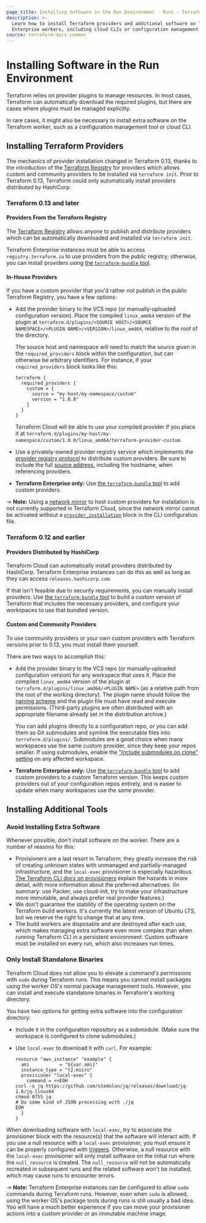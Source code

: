 ```yaml
---
page_title: Installing Software in the Run Environment - Runs - Terraform Enterprise
description: >-
  Learn how to install Terraform providers and additional software on Terraform
  Enterprise workers, including cloud CLIs or configuration management tools.
source: terraform-docs-common
---
```


# Installing Software in the Run Environment

Terraform relies on provider plugins to manage resources. In most cases, Terraform can automatically download the required plugins, but there are cases where plugins must be managed explicitly.

In rare cases, it might also be necessary to install extra software on the Terraform worker, such as a configuration management tool or cloud CLI.

## Installing Terraform Providers

The mechanics of provider installation changed in Terraform 0.13, thanks to the introduction of the [Terraform Registry][registry] for providers which allows custom and community providers to be installed via `terraform init`. Prior to Terraform 0.13, Terraform could only automatically install providers distributed by HashiCorp.

### Terraform 0.13 and later

#### Providers From the Terraform Registry

The [Terraform Registry][registry] allows anyone to publish and distribute providers which can be automatically downloaded and installed via `terraform init`.

Terraform Enterprise instances must be able to access `registry.terraform.io` to use providers from the public registry; otherwise, you can install providers using [the `terraform-bundle` tool][bundle].

[registry]: https://registry.terraform.io/browse/providers

#### In-House Providers

If you have a custom provider that you'd rather not publish in the public Terraform Registry, you have a few options:

-   Add the provider binary to the VCS repo (or manually-uploaded configuration version). Place the compiled `linux_amd64` version of the plugin at `terraform.d/plugins/<SOURCE HOST>/<SOURCE NAMESPACE>/<PLUGIN NAME>/<VERSION>/linux_amd64`, relative to the root of the directory.

    The source host and namespace will need to match the source given in the  `required_providers` block within the configuration, but can otherwise be arbitrary identifiers. For instance, if your `required_providers` block looks like this:

        terraform {
          required_providers {
            custom = {
              source = "my-host/my-namespace/custom"
              version = "1.0.0"
            }
          }
        }

    Terraform Cloud will be able to use your compiled provider if you place it at `terraform.d/plugins/my-host/my-namespace/custom/1.0.0/linux_amd64/terraform-provider-custom`.

-   Use a privately-owned provider registry service which implements the [provider registry protocol](/terraform/internals/provider-registry-protocol) to distribute custom providers. Be sure to include the full [source address](/terraform/language/providers/requirements#source-addresses), including the hostname, when referencing providers.

-   **Terraform Enterprise only:** Use [the `terraform-bundle` tool][bundle] to add custom providers.

-> **Note:** Using a [network mirror](/terraform/internals/provider-network-mirror-protocol) to host custom providers for installation is not currently supported in Terraform Cloud, since the network mirror cannot be activated without a [`provider_installation`](/terraform/cli/config/config-file#explicit-installation-method-configuration) block in the CLI configuration file.

### Terraform 0.12 and earlier

#### Providers Distributed by HashiCorp

Terraform Cloud can automatically install providers distributed by HashiCorp. Terraform Enterprise instances can do this as well as long as they can access `releases.hashicorp.com`.

If that isn't feasible due to security requirements, you can manually install providers. Use [the `terraform-bundle` tool][bundle] to build a custom version of Terraform that includes the necessary providers, and configure your workspaces to use that bundled version.

[bundle]: https://github.com/hashicorp/terraform/tree/master/tools/terraform-bundle#installing-a-bundle-in-on-premises-terraform-enterprise

#### Custom and Community Providers

To use community providers or your own custom providers with Terraform versions prior to 0.13, you must install them yourself.

There are two ways to accomplish this:

-   Add the provider binary to the VCS repo (or manually-uploaded configuration version) for any workspace that uses it. Place the compiled `linux_amd64` version of the plugin at `terraform.d/plugins/linux_amd64/<PLUGIN NAME>` (as a relative path from the root of the working directory). The plugin name should follow the [naming scheme](/terraform/language/v1.1.x/configuration-0-11/providers#plugin-names-and-versions) and the plugin file must have read and execute permissions. (Third-party plugins are often distributed with an appropriate filename already set in the distribution archive.)

    You can add plugins directly to a configuration repo, or you can add them as Git submodules and symlink the executable files into `terraform.d/plugins/`. Submodules are a good choice when many workspaces use the same custom provider, since they keep your repos smaller. If using submodules, enable the ["Include submodules on clone" setting](/terraform/enterprise/workspaces/settings/vcs#include-submodules-on-clone) on any affected workspace.

-   **Terraform Enterprise only:** Use [the `terraform-bundle` tool][bundle] to add custom providers to a custom Terraform version. This keeps custom providers out of your configuration repos entirely, and is easier to update when many workspaces use the same provider.

## Installing Additional Tools

### Avoid Installing Extra Software

Whenever possible, don't install software on the worker. There are a number of reasons for this:

-   Provisioners are a last resort in Terraform; they greatly increase the risk of creating unknown states with unmanaged and partially-managed infrastructure, and the `local-exec` provisioner is especially hazardous. [The Terraform CLI docs on provisioners](/terraform/language/resources/provisioners/syntax#provisioners-are-a-last-resort) explain the hazards in more detail, with more information about the preferred alternatives. (In summary: use Packer, use cloud-init, try to make your infrastructure more immutable, and always prefer real provider features.)
-   We don't guarantee the stability of the operating system on the Terraform build workers. It's currently the latest version of Ubuntu LTS, but we reserve the right to change that at any time.
-   The build workers are disposable and are destroyed after each use, which makes managing extra software even more complex than when running Terraform CLI in a persistent environment. Custom software must be installed on every run, which also increases run times.

### Only Install Standalone Binaries

Terraform Cloud does not allow you to elevate a command's permissions with `sudo` during Terraform runs. This means you cannot install packages using the worker OS's normal package management tools. However, you can install and execute standalone binaries in Terraform's working directory.

You have two options for getting extra software into the configuration directory:

-   Include it in the configuration repository as a submodule. (Make sure the workspace is configured to clone submodules.)
-   Use `local-exec` to download it with `curl`. For example:

    ```hcl
    resource "aws_instance" "example" {
      ami           = "${var.ami}"
      instance_type = "t2.micro"
      provisioner "local-exec" {
        command = <<EOH
    curl -o jq https://github.com/stedolan/jq/releases/download/jq-1.6/jq-linux64
    chmod 0755 jq
    # Do some kind of JSON processing with ./jq
    EOH
      }
    }
    ```

When downloading software with `local-exec`, try to associate the provisioner block with the resource(s) that the software will interact with. If you use a null resource with a `local-exec` provisioner, you must ensure it can be properly configured with [triggers](/terraform/language/resources/provisioners/null_resource#example-usage). Otherwise, a null resource with the `local-exec` provisioner will only install software on the initial run where the `null_resource` is created. The `null_resource` will not be automatically recreated in subsequent runs and the related software won't be installed, which may cause runs to encounter errors.

-> **Note:** Terraform Enterprise instances can be configured to allow `sudo` commands during Terraform runs. However, even when `sudo` is allowed, using the worker OS's package tools during runs is still usually a bad idea. You will have a much better experience if you can move your provisioner actions into a custom provider or an immutable machine image.

